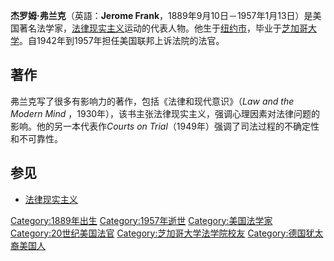 '''杰罗姆·弗兰克'''（英語：'''Jerome Frank'''，1889年9月10日－1957年1月13日）是美国著名法学家，[[法律现实主义|法律现实主义]]运动的代表人物。他生于[[纽约市|纽约市]]，毕业于[[芝加哥大学|芝加哥大学]]。自1942年到1957年担任美国联邦上诉法院的法官。

==著作==
弗兰克写了很多有影响力的著作，包括《法律和现代意识》（''Law and the Modern Mind'' ，1930年），该书主张法律现实主义，强调心理因素对法律问题的影响。他的另一本代表作''Courts on Trial''（1949年）强调了司法过程的不确定性和不可靠性。

==参见==
*[[法律现实主义|法律现实主义]]

{{Authority control}}
{{DEFAULTSORT:Frank, Jerome}}
[[Category:1889年出生|Category:1889年出生]]
[[Category:1957年逝世|Category:1957年逝世]]
[[Category:美国法学家|Category:美国法学家]]
[[Category:20世纪美国法官|Category:20世纪美国法官]]
[[Category:芝加哥大学法学院校友|Category:芝加哥大学法学院校友]]
[[Category:德国犹太裔美国人|Category:德国犹太裔美国人]]